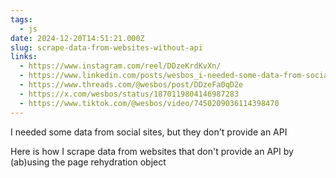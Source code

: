 ```yaml
---
tags:
  - js
date: 2024-12-20T14:51:21.000Z
slug: scrape-data-from-websites-without-api
links:
  - https://www.instagram.com/reel/DDzeKrdKvXn/
  - https://www.linkedin.com/posts/wesbos_i-needed-some-data-from-social-sites-but-activity-7275886067923214336-Vllk/
  - https://www.threads.com/@wesbos/post/DDzeFa0qD2e
  - https://x.com/wesbos/status/1870119804146987283
  - https://www.tiktok.com/@wesbos/video/7450209036114398470
---
```


I needed some data from social sites, but they don't provide an API

Here is how I scrape data from websites that don't provide an API by (ab)using the page rehydration object
